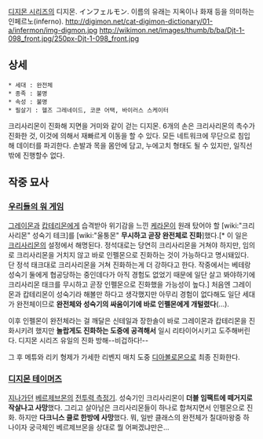 [[디지몬 시리즈]]의 디지몬. インフェルモン.
이름의 유래는 지옥이나 화재 등을 의미하는 인페르노(inferno).
http://digimon.net/cat-digimon-dictionary/01-a/infermon/img-digmon.jpg http://wikimon.net/images/thumb/b/ba/Djt-1-098_front.jpg/250px-Djt-1-098_front.jpg

== 상세 ==

 * 세대 : 완전체
 * 종족 : 불명
 * 속성 : 불명
 * 필살기 : 헬즈 그레네이드, 코쿤 어택, 바이러스 스케이터

크리사리몬이 진화해 지면을 거미와 같이 걷는 디지몬. 6개의 손은 크리사리몬의 촉수가 진화한 것, 이것에 의해서 재빠르게 이동을 할 수 있다. 모든 네트워크에 무단으로 침입해 데이터를 파괴한다. 손발과 목을 몸안에 담고, 누에고치 형태도 될 수 있지만, 일직선 밖에 진행할수 없다.

== 작중 묘사 ==
=== [[우리들의 워 게임]] ===
[[그레이몬]]과 [[캅테리몬]]에게 습격받아 위기감을 느낀 [[케라몬]]이 원래 탔어야 할 [wiki:"크리사리몬" 성숙기 테크]를 [wiki:"울퉁몬" '''무시하고 곧장 완전체로 진화''']했다.[* 이 일은 [[크리사리몬]]의 설정에서 해명된다. 정석대로는 당연히 크리사리몬을 거쳐야 하지만, 임의로 크리사리몬을 거치지 않고 바로 인펠몬으로 진화하는 것이 가능하다고 명시돼있다. 단 정석 태크대로 크리사리몬을 거쳐 진화하는게 더 강하다고 한다. 작중에서는 베테랑 성숙기 둘에게 협공당하는 중인데다가 아직 경험도 없었기 때문에 일단 살고 봐야하기에 크리사리몬 태크를 무시하고 곧장 인펠몬으로 진화했을 가능성이 높다.] 처음엔 그레이몬과 캅테리몬이 성숙기라 해볼만 하다고 생각했지만 아무리 경험이 없다해도 일단 세대가 완전체이므로 '''완전체와 성숙기의 싸움이기에 바로 인펠몬에게 개털렸다'''(...).

이후 인펠몬이 완전체라는 걸 깨달은 신테일과 장한솔이 바로 그레이몬과 캅테리몬을 진화시키려 했지만 '''놀랍게도 진화하는 도중에 공격해서''' 일시 리타이어시키고 도주해버린다. 디지몬 시리즈 유일의 진화 방해--비겁하다!--

그 후 메튜와 리키 형제가 가세한 리벤지 매치 도중 [[디아볼로몬]]으로 최종 진화한다.

=== [[디지몬 테이머즈]] ===
[[지나가던]] [[베르제브몬]]의 [[전투력 측정기]]. 성숙기인 크리사리몬이 '''더블 임팩트에 떼거지로 작살나고 사망'''했다. 그리고 살아남은 크리사리몬들이 하나로 합쳐지면서 인펠몬으로 진화. 하지만 '''다크니스 클로 한방에 사망'''했다. 뭐, 일반 클래스의 완전체가 칠대마왕중 하나이자 궁극체인 베르제브몬을 상대로 뭘 어쩌겠냐만은...
